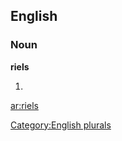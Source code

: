 
==English==

===Noun===
'''riels'''

# {{plural of|[[riel]]}}

[[Category:English plurals]]

[[ar:riels]]
